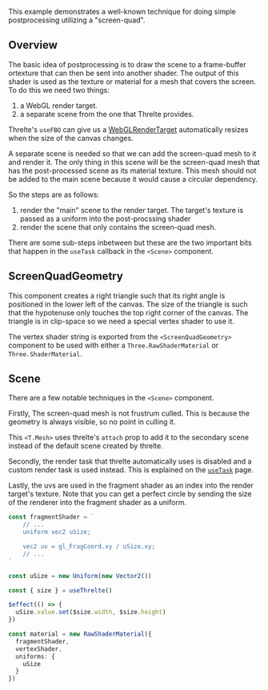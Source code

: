 This example demonstrates a well-known technique for doing simple postprocessing utilizing a "screen-quad".

<Example path="postprocessing/screen-quad" />

## Overview

The basic idea of postprocessing is to draw the scene to a frame-buffer ortexture that can then be sent into another shader. The output of this shader is used as the texture or material for a mesh that covers the screen. To do this we need two things:

1. a WebGL render target.
2. a separate scene from the one that Threlte provides.

Threlte's `useFBO` can give us a [WebGLRenderTarget](https://threejs.org/docs/index.html?q=webgl#api/en/renderers/WebGLRenderTarget) automatically resizes when the size of the canvas changes.

A separate scene is needed so that we can add the screen-quad mesh to it and render it. The only thing in this scene will be the screen-quad mesh that has the post-processed scene as its material texture. This mesh should not be added to the main scene because it would cause a circular dependency.

So the steps are as follows:

1. render the "main" scene to the render target. The target's texture is passed as a uniform into the post-procssing shader
2. render the scene that only contains the screen-quad mesh.

There are some sub-steps inbetween but these are the two important bits that happen in the `useTask` callback in the `<Scene>` component.

## ScreenQuadGeometry

This component creates a right triangle such that its right angle is positioned in the lower left of the canvas. The size of the triangle is such that the hypotenuse only touches the top right corner of the canvas. The triangle is in clip-space so we need a special vertex shader to use it.

The vertex shader string is exported from the `<ScreenQuadGeometry>` component to be used with either a `Three.RawShaderMaterial` or `Three.ShaderMaterial`.

## Scene

There are a few notable techniques in the `<Scene>` component.

Firstly, The screen-quad mesh is not frustrum culled. This is because the geometry is always visible, so no point in culling it.

This `<T.Mesh>` uses threlte's `attach` prop to add it to the secondary scene instead of the default scene created by threlte.

Secondly, the render task that threlte automatically uses is disabled and a custom render task is used instead. This is explained on the [`useTask`](/docs/reference/core/use-task) page.

Lastly, the uvs are used in the fragment shader as an index into the render target's texture. Note that you can get a perfect circle by sending the size of the renderer into the fragment shader as a uniform.

```ts
const fragmentShader = `
	// ...
	uniform vec2 uSize;

	vec2 uv = gl_FragCoord.xy / uSize.xy;
	// ...
`

const uSize = new Uniform(new Vector2())

const { size } = useThrelte()

$effect(() => {
  uSize.value.set($size.width, $size.height)
})

const material = new RawShaderMaterial({
  fragmentShader,
  vertexShader,
  uniforms: {
    uSize
  }
})
```

